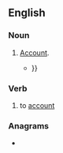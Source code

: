 ==English==

===Noun===
{{en-noun}}

# {{lb|en|archaic}} [[account#Noun|Account]].
#* {{quote-book|en|chapter=Method of Balancing Accounts at the Year’s End|title=Kearsley’s Gentleman and Tradesman’s Pocket Ledger, for the Year 1778: [...]|location=London|publisher=Printed for G. Kearsley,{{nb...|at No. 46, in Fleet-street, and sold by all the booksellers in town and country.}}|year=1778|page=184|pageurl=https://books.google.com/books?id=-nVwqfPJwqQC&pg=PA184|oclc=828585776|passage=You muſt make an '''accompt''' of balance on the next void leaf or folio of your ledger to your other '''accompts'''; but after ſo done, do not venture to draw out the '''accompt''' of balance in the ſaid folio, till you have made it exact on a ſheet of paper, ruled and titled for that purpoſe, becauſe of miſtakes or errors that may occur or happen in the courſe of ballancing your ledger; {{...}}}}

===Verb===
{{en-verb}}

# {{lb|en|archaic}} to [[account]]

===Anagrams===
* {{anagrams|en|a=accmopt|compact|σ-compact}}